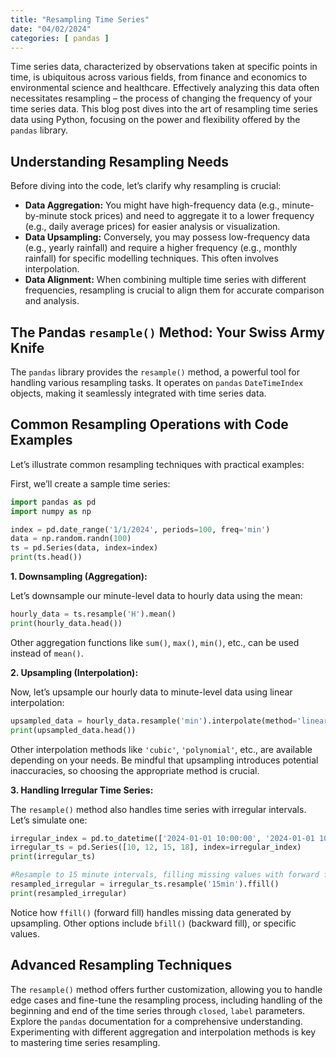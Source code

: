 ```yaml
---
title: "Resampling Time Series"
date: "04/02/2024"
categories: [ pandas ]
---
```



Time series data, characterized by observations taken at specific points in time, is ubiquitous across various fields, from finance and economics to environmental science and healthcare.  Effectively analyzing this data often necessitates resampling – the process of changing the frequency of your time series data.  This blog post dives into the art of resampling time series data using Python, focusing on the power and flexibility offered by the `pandas` library.

## Understanding Resampling Needs

Before diving into the code, let's clarify why resampling is crucial:

* **Data Aggregation:** You might have high-frequency data (e.g., minute-by-minute stock prices) and need to aggregate it to a lower frequency (e.g., daily average prices) for easier analysis or visualization.
* **Data Upsampling:** Conversely, you may possess low-frequency data (e.g., yearly rainfall) and require a higher frequency (e.g., monthly rainfall) for specific modelling techniques. This often involves interpolation.
* **Data Alignment:**  When combining multiple time series with different frequencies, resampling is crucial to align them for accurate comparison and analysis.

## The Pandas `resample()` Method: Your Swiss Army Knife

The `pandas` library provides the `resample()` method, a powerful tool for handling various resampling tasks. It operates on `pandas` `DateTimeIndex` objects, making it seamlessly integrated with time series data.


## Common Resampling Operations with Code Examples

Let's illustrate common resampling techniques with practical examples:

First, we'll create a sample time series:


```python
import pandas as pd
import numpy as np

index = pd.date_range('1/1/2024', periods=100, freq='min')
data = np.random.randn(100)
ts = pd.Series(data, index=index)
print(ts.head())
```

**1. Downsampling (Aggregation):**

Let's downsample our minute-level data to hourly data using the mean:

```python
hourly_data = ts.resample('H').mean()
print(hourly_data.head())
```

Other aggregation functions like `sum()`, `max()`, `min()`, etc., can be used instead of `mean()`.

**2. Upsampling (Interpolation):**

Now, let's upsample our hourly data to minute-level data using linear interpolation:


```python
upsampled_data = hourly_data.resample('min').interpolate(method='linear')
print(upsampled_data.head())

```

Other interpolation methods like `'cubic'`, `'polynomial'`, etc., are available depending on your needs.  Be mindful that upsampling introduces potential inaccuracies, so choosing the appropriate method is crucial.



**3. Handling Irregular Time Series:**

The `resample()` method also handles time series with irregular intervals.  Let's simulate one:

```python
irregular_index = pd.to_datetime(['2024-01-01 10:00:00', '2024-01-01 10:15:00', '2024-01-01 10:45:00', '2024-01-01 11:00:00'])
irregular_ts = pd.Series([10, 12, 15, 18], index=irregular_index)
print(irregular_ts)

#Resample to 15 minute intervals, filling missing values with forward fill
resampled_irregular = irregular_ts.resample('15min').ffill()
print(resampled_irregular)
```
Notice how `ffill()` (forward fill) handles missing data generated by upsampling.  Other options include `bfill()` (backward fill), or specific values.


## Advanced Resampling Techniques

The `resample()` method offers further customization, allowing you to handle edge cases and fine-tune the resampling process, including handling of the beginning and end of the time series through `closed`, `label` parameters.  Explore the `pandas` documentation for a comprehensive understanding.  Experimenting with different aggregation and interpolation methods is key to mastering time series resampling.

